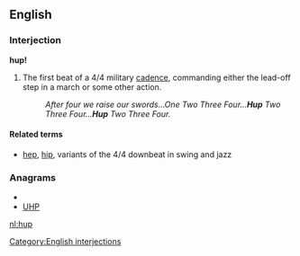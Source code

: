 ==English==

===Interjection===
'''hup!'''

# The first beat of a 4/4 military [[cadence]], commanding either the lead-off step in a march or some other action.
#:''After four we raise our swords...One Two Three Four...'''Hup''' Two Three Four...'''Hup''' Two Three Four.''

====Related terms====
* {{sense|beat}} [[hep]], [[hip]], variants of the 4/4 downbeat in swing and jazz

===Anagrams===
* {{alphagram|hpu}}
* [[UHP#English|UHP]]

[[Category:English interjections]]

[[nl:hup]]